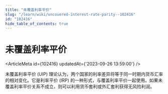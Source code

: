```yaml
---
title: "未覆盖利率平价"
slug: "/learn/wiki/uncovered-interest-rate-parity--102416"
id: "102416"
hide_table_of_contents: true
---
```



# 未覆盖利率平价

<ArticleMeta id={102416} updatedAt={'2023-09-26 13:59:00'} />
<div className='border-solid border-b border-t-0 my-4 border-[var(--ifm-color-gray-300)]' />

未覆盖利率平价 (UIP) 理论认为，两个国家的利率差异将等于同一时期内货币汇率的相对变化。它是利率平价 (IRP) 的一种形式，与覆盖利率平价一起使用。如果未覆盖利率平价关系不成立，则可以利用货币套利或外汇套利获得无风险利润。

